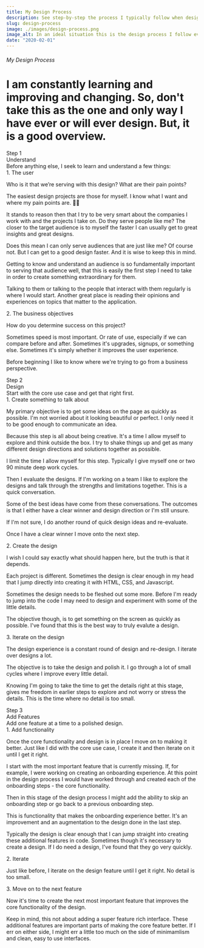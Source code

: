 ```yaml
---
title: My Design Process
description: See step-by-step the process I typically follow when designing.
slug: design-process
image: ./images/design-process.png
image_alt: In an ideal situation this is the design process I follow every time.
date: "2020-02-01"
---
```


<div class="design-article wide-wrapper" style={{ textAlign: "center" }}>
  <h6>My Design Process</h6>
  <h1>
    I am constantly learning and improving and changing. So, don't take this as the one and only way I have ever or will ever design. But, it is a good overview.
  </h1>
</div>

<div class="design-step-wrapper">
  <div class="design-step wide-wrapper">
    <div class="design-step--number">Step 1</div>
    <div class="design-step--step">Understand</div>
    <div class="design-step--description">Before anything else, I seek to learn and understand a few things: </div>
    <div class="step-process">
      <div class="step-process--title">1. The user</div>
      <div class="step-process--body">
        <p>Who is it that we’re serving with this design? What are their pain points?</p>
        <p>The easiest design projects are those for myself. I know what I want and where my pain points are. 🤷‍♀️</p>
        <p>It stands to reason then that I try to be very smart about the companies I work with and the projects I take on. Do they serve people like me? The closer to the target audience is to myself the faster I can usually get to great insights and great designs.</p>
        <p>Does this mean I can only serve audiences that are just like me? Of course not. But I can get to a good design faster. And it is wise to keep this in mind.</p>
        <p>Getting to know and understand an audience is so fundamentally important to serving that audience well, that this is easily the first step I need to take in order to create something extraordinary for them.</p>
        <p>Talking to them or talking to the people that interact with them regularly is where I would start. Another great place is reading their opinions and experiences on topics that matter to the application.</p>
      </div>
      <div class="step-process--title">2. The business objectives</div>
      <div class="step-process--body">
        <p>How do you determine success on this project?</p>
        <p>Sometimes speed is most important. Or rate of use, especially if we can compare before and after. Sometimes it's upgrades, signups, or something else. Sometimes it's simply whether it improves the user experience.</p>
        <p>Before beginning I like to know where we're trying to go from a business perspective.</p>
      </div>
    </div>
  </div>
</div>

<div class="design-step-wrapper colored">
  <div class="design-step wide-wrapper">
    <div class="design-step--number">Step 2</div>
    <div class="design-step--step">Design</div>
    <div class="design-step--description">Start with the core use case and get that right first.</div>
    <div class="step-process">
      <div class="step-process--title">1. Create something to talk about</div>
      <div class="step-process--body">
        <p>My primary objective is to get some ideas on the page as quickly as possible. I'm not worried about it looking beautiful or perfect. I only need it to be good enough to communicate an idea.</p>
        <p>Because this step is all about being creative. It's a time I allow myself to explore and think outside the box. I try to shake things up and get as many different design directions and solutions together as possible.</p>
        <p>I limit the time I allow myself for this step. Typically I give myself one or two 90 minute deep work cycles.</p>
        <p>Then I evaluate the designs. If I'm working on a team I like to explore the designs and talk through the strengths and limitations together. This is a quick conversation.</p>
        <p>Some of the best ideas have come from these conversations. The outcomes is that I either have a clear winner and design direction or I'm still unsure.</p>
        <p>If I'm not sure, I do another round of quick design ideas and re-evaluate.</p>
        <p>Once I have a clear winner I move onto the next step.</p>
      </div>
      <div class="step-process--title">2. Create the design</div>
      <div class="step-process--body">
        <p>I wish I could say exactly what should happen here, but the truth is that it depends.</p>
        <p>Each project is different. Sometimes the design is clear enough in my head that I jump directly into creating it with HTML, CSS, and Javascript.</p>
        <p>Sometimes the design needs to be fleshed out some more. Before I'm ready to jump into the code I may need to design and experiment with some of the little details.</p>
        <p>The objective though, is to get something on the screen as quickly as possible. I've found that this is the best way to truly evalute a design.</p>
      </div>
      <div class="step-process--title">3. Iterate on the design</div>
      <div class="step-process--body">
        <p>The design experience is a constant round of design and re-design. I iterate over designs a lot.</p>
        <p>The objective is to take the design and polish it. I go through a lot of small cycles where I improve every little detail.</p>
        <p>Knowing I'm going to take the time to get the details right at this stage, gives me freedom in earlier steps to explore and not worry or stress the details. This is the time where no detail is too small.</p>
      </div>
    </div>
  </div>
</div>

<div class="design-step-wrapper">
  <div class="design-step wide-wrapper">
    <div class="design-step--number">Step 3</div>
    <div class="design-step--step">Add Features</div>
    <div class="design-step--description">Add one feature at a time to a polished design.</div>
    <div class="step-process">
      <div class="step-process--title">1. Add functionality</div>
      <div class="step-process--body">
        <p>Once the core functionality and design is in place I move on to making it better. Just like I did with the core use case, I create it and then iterate on it until I get it right.</p>
        <p>I start with the most important feature that is currently missing. If, for example, I were working on creating an onboarding experience. At this point in the design process I would have worked through and created each of the onboarding steps - the core functionality.</p>
        <p>Then in this stage of the design process I might add the ability to skip an onboarding step or go back to a previous onboarding step.</p>
        <p>This is functionality that makes the onboarding experience better. It's an improvement and an augmentation to the design done in the last step.</p>
        <p>Typically the design is clear enough that I can jump straight into creating these additional features in code. Sometimes though it's necessary to create a design. If I do need a design, I've found that they go very quickly.</p>
      </div>
      <div class="step-process--title">2. Iterate</div>
      <div class="step-process--body">
        <p>Just like before, I iterate on the design feature until I get it right. No detail is too small.</p>
      </div>
      <div class="step-process--title">3. Move on to the next feature</div>
      <div class="step-process--body">
        <p>Now it's time to create the next most important feature that improves the core functionality of the design.</p>
        <p>Keep in mind, this not about adding a super feature rich interface. These additional features are important parts of making the core feature better. If I err on either side, I might err a little too much on the side of minimamlism and clean, easy to use interfaces.</p>
      </div>
    </div>
  </div>
</div>